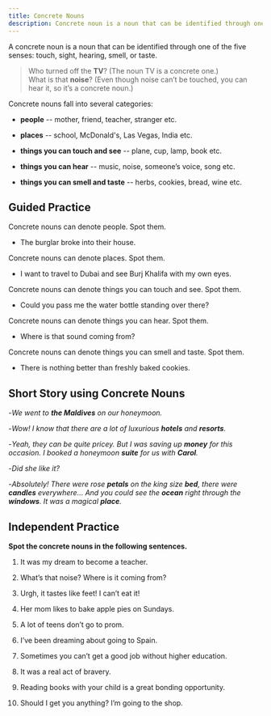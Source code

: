```yaml
---
title: Concrete Nouns
description: Concrete noun is a noun that can be identified through one of the five senses
---
```


A concrete noun is a noun that can be identified through one of the five senses: touch, sight, hearing, smell, or taste.

> Who turned off the **TV**? (The noun TV is a concrete one.)  
> What is that **noise**? (Even though noise can’t be touched, you can hear it, so it’s a concrete noun.)

Concrete nouns fall into several categories:

- **people** -- mother, friend, teacher, stranger etc.

- **places** -- school, McDonald's, Las Vegas, India etc.

- **things you can touch and see** -- plane, cup, lamp, book etc.

- **things you can hear** -- music, noise, someone’s voice, song etc.

- **things you can smell and taste** -- herbs, cookies, bread, wine etc.

## Guided Practice

<Sidenote mt={8}>Concrete nouns can denote people. Spot them.</Sidenote>

- The burglar broke into their house. <InfoTooltip label="burglar" />

<Sidenote>Concrete nouns can denote places. Spot them.</Sidenote>

- I want to travel to Dubai and see Burj Khalifa with my own eyes. <InfoTooltip label="Dubai, Burj Khalifa" />

<Sidenote>Concrete nouns can denote things you can touch and see. Spot them.</Sidenote>

- Could you pass me the water bottle standing over there? <InfoTooltip label="the water bottle"/>

<Sidenote>Concrete nouns can denote things you can hear. Spot them.</Sidenote>

- Where is that sound coming from? <InfoTooltip label="sound"/>

<Sidenote>Concrete nouns can denote things you can smell and taste. Spot them.</Sidenote>

- There is nothing better than freshly baked cookies. <InfoTooltip label="cookies"/>

## Short Story using Concrete Nouns

-_We went to **the Maldives** on our honeymoon._

-_Wow! I know that there are a lot of luxurious **hotels** and **resorts**._

-_Yeah, they can be quite pricey. But I was saving up **money** for this occasion. I booked a honeymoon **suite** for us with **Carol**._

-_Did she like it?_

-_Absolutely! There were rose **petals** on the king size **bed**, there were **candles** everywhere… And you could see the **ocean** right through the **windows**. It was a magical
**place**._

## Independent Practice

**Spot the concrete nouns in the following sentences.**

1. It was my dream to become a teacher. <InfoTooltip label="teacher" />

2. What’s that noise? Where is it coming from? <InfoTooltip label="noise" />

3. Urgh, it tastes like feet! I can’t eat it! <InfoTooltip label="feet" />

4. Her mom likes to bake apple pies on Sundays. <InfoTooltip label="mom, pies" />

5. A lot of teens don’t go to prom. <InfoTooltip label="teens" />

6. I’ve been dreaming about going to Spain. <InfoTooltip label="Spain" />

7. Sometimes you can’t get a good job without higher education. <InfoTooltip label="job, education" />

8. It was a real act of bravery. <InfoTooltip label="bravery" />

9. Reading books with your child is a great bonding opportunity. <InfoTooltip label="books, child" />

10. Should I get you anything? I’m going to the shop. <InfoTooltip label="shop" />
